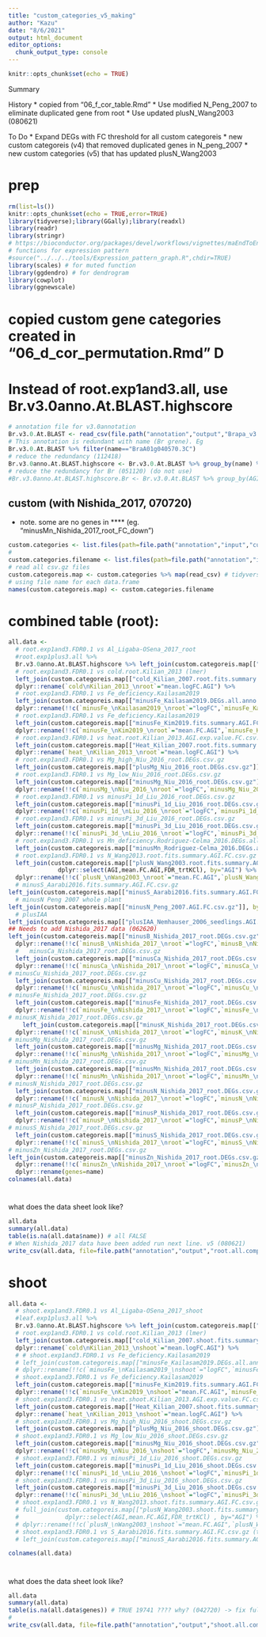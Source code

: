 ```yaml
---
title: "custom_categories_v5_making"
author: "Kazu"
date: "8/6/2021"
output: html_document
editor_options: 
  chunk_output_type: console
---
```


```r
knitr::opts_chunk$set(echo = TRUE)
```

Summary

History
* copied from "06_f_cor_table.Rmd"
* Use modified N_Peng_2007 to eliminate duplicated gene from root
* Use updated plusN_Wang2003 (080621)

To Do
*  Expand DEGs with FC threshold for all custom categoreis
* new custom categoreis (v4) that removed duplicated genes in N_peng_2007
* new custom categories (v5) that has updated plusN_Wang2003

# prep
```r
rm(list=ls())
knitr::opts_chunk$set(echo = TRUE,error=TRUE)
library(tidyverse);library(GGally);library(readxl)
library(readr)
library(stringr)
# https://bioconductor.org/packages/devel/workflows/vignettes/maEndToEnd/inst/doc/MA-Workflow.html
# functions for expression pattern
#source("../../../tools/Expression_pattern_graph.R",chdir=TRUE)
library(scales) # for muted function
library(ggdendro) # for dendrogram
library(cowplot)
library(ggnewscale)
```



# copied custom gene categories created in "06_d_cor_permutation.Rmd" D

# Instead of root.exp1and3.all, use Br.v3.0anno.At.BLAST.highscore
```r
# annotation file for v3.0annotation
Br.v3.0.At.BLAST <- read_csv(file.path("annotation","output","Brapa_v3.0_annotated.csv")) 
# This annotation is redundant with name (Br grene). Eg 
Br.v3.0.At.BLAST %>% filter(name=="BraA01g040570.3C")
# reduce the redundancy (112418)
Br.v3.0anno.At.BLAST.highscore <- Br.v3.0.At.BLAST %>% group_by(name) %>% arrange(desc(score)) %>% dplyr::slice(1)
# reduce the redundancy for Br (051120) (do not use)
#Br.v3.0anno.At.BLAST.highscore.Br <- Br.v3.0.At.BLAST %>% group_by(AGI) %>% arrange(desc(score)) %>% slice(1) #%>% View()
```



## custom (with Nishida_2017, 070720)
* note. some are no genes in **** (eg. "minusMn_Nishida_2017_root_FC_down")
```r
custom.categories <- list.files(path=file.path("annotation","input","custom_categories"),pattern="(FC.csv.gz|FC.WT.csv.gz|DEGs.all.anno.csv.gz|DEGs.all.anno.csv|DEGs.csv.gz|Fe_def_KIM_2019_pnas.1916892116.sd01.csv)",full.names = TRUE) # not working, why??????? 061221
#
custom.categories.filename <- list.files(path=file.path("annotation","input","custom_categories"),pattern="(FC.csv.gz|FC.WT.csv.gz|DEGs.all.anno.csv.gz|DEGs.all.anno.csv|DEGs.csv.gz|Fe_def_KIM_2019_pnas.1916892116.sd01.csv)",full.names = FALSE) # 39 data, 15 publications
# read all csv.gz files
custom.categoreis.map <- custom.categories %>% map(read_csv) # tidyverse (or purr) way of lapply
# using file name for each data.frame
names(custom.categoreis.map) <- custom.categories.filename
```

# combined table (root): 
```r
all.data <-
  # root.exp1and3.FDR0.1 vs Al_Ligaba-OSena_2017_root
  #root.exp1plus3.all %>%
  Br.v3.0anno.At.BLAST.highscore %>% left_join(custom.categoreis.map[["plusAl_Ligaba-OSena_2017_root.DEGs.csv.gz"]] %>% dplyr::select(AGI,logFC,FDR), by="AGI")  %>% dplyr::rename(!!c(`plusAl_\nLigaba-OSena_2017_\nroot`="logFC",`plusAl_Ligaba-OSena_2017_root_FDR`="FDR"))  %>%
  # root.exp1and3.FDR0.1 vs cold.root.Kilian_2013 (lmer)
  left_join(custom.categoreis.map[["cold_Kilian_2007.root.fits.summary.AGI.FC.csv.gz"]] %>% dplyr::select(AGI,mean.logFC.AGI), by="AGI") %>% 
  dplyr::rename(`cold\nKilian_2013_\nroot`="mean.logFC.AGI") %>% 
  # root.exp1and3.FDR0.1 vs Fe_deficiency.Kailasam2019 
  left_join(custom.categoreis.map[["minusFe_Kailasam2019.DEGs.all.anno.csv"]] %>% dplyr::select(AGI,logFC,FDR), by="AGI") %>% 
  dplyr::rename(!!c(`minusFe_\nKailasam2019_\nroot`="logFC",`minusFe_Kailasam2019_root_FDR`="FDR")) %>%
  # root.exp1and3.FDR0.1 vs Fe_deficiency.Kailasam2019 
  left_join(custom.categoreis.map[["minusFe_Kim2019.fits.summary.AGI.FC.WT.csv.gz"]] %>% dplyr::select(AGI,mean.FC.AGI,`FDR_trtFe-`), by="AGI") %>%
  dplyr::rename(!!c(`minusFe_\nKim2019_\nroot`="mean.FC.AGI",`minusFe_Kim2019_root_FDR`="FDR_trtFe-")) %>%
  # root.exp1and3.FDR0.1 vs heat.root.Kilian_2013.AGI.exp.value.FC.csv.gz (lmer)
  left_join(custom.categoreis.map[["Heat_Kilian_2007.root.fits.summary.AGI.FC.csv.gz"]] %>% dplyr::select(AGI,mean.logFC.AGI), by="AGI") %>% 
  dplyr::rename(`heat_\nKilian_2013_\nroot`="mean.logFC.AGI") %>%
  # root.exp1and3.FDR0.1 vs Mg_high_Niu_2016_root.DEGs.csv.gz
  left_join(custom.categoreis.map[["plusMg_Niu_2016_root.DEGs.csv.gz"]] %>% dplyr::select(AGI,logFC,FDR), by="AGI") %>% dplyr::rename(!!c(`plusMg_\nNiu_2016_\nroot`="logFC",`plusMg_Niu_2016_root_FDR`="FDR")) %>%
  # root.exp1and3.FDR0.1 vs Mg_low_Niu_2016_root.DEGs.csv.gz
  left_join(custom.categoreis.map[["minusMg_Niu_2016_root.DEGs.csv.gz"]] %>% dplyr::select(AGI,logFC,FDR), by="AGI") %>%
  dplyr::rename(!!c(`minusMg_\nNiu_2016_\nroot`="logFC",`minusMg_Niu_2016_root_FDR`="FDR")) %>% #View()
  # root.exp1and3.FDR0.1 vs minusPi_1d_Liu_2016_root.DEGs.csv.gz
  left_join(custom.categoreis.map[["minusPi_1d_Liu_2016_root.DEGs.csv.gz"]] %>% dplyr::select(AGI,logFC,FDR), by="AGI") %>%
  dplyr::rename(!!c(`minusPi_1d_\nLiu_2016_\nroot`="logFC",`minusPi_1d_Liu_2016_root_FDR`="FDR")) %>% #View()
  # root.exp1and3.FDR0.1 vs minusPi_3d_Liu_2016_root.DEGs.csv.gz
  left_join(custom.categoreis.map[["minusPi_3d_Liu_2016_root.DEGs.csv.gz"]] %>% dplyr::select(AGI,logFC,FDR), by="AGI") %>%
  dplyr::rename(!!c(`minusPi_3d_\nLiu_2016_\nroot`="logFC",`minusPi_3d_Liu_2016_root_FDR`="FDR")) %>% #View()
  # root.exp1and3.FDR0.1 vs Mn_deficiency.Rodriguez-Celma_2016.DEGs.all.anno.csv.gz
  left_join(custom.categoreis.map[["minusMn_Rodriguez-Celma_2016.DEGs.all.anno.csv.gz"]] %>% dplyr::select(AGI,logFC,FDR), by="AGI") %>% dplyr::rename(!!c(`minusMn_\nRodriguez-Celma_2016_\nroot`="logFC",`minusMn_Rodriguez-Celma_2016_root_FDR`="FDR")) %>% #View()
  # root.exp1and3.FDR0.1 vs N_Wang2013.root.fits.summary.AGI.FC.csv.gz
  left_join(custom.categoreis.map[["plusN_Wang2003.root.fits.summary.AGI.FC.csv.gz"]] %>%
              dplyr::select(AGI,mean.FC.AGI,FDR_trtKCl), by="AGI") %>%
  dplyr::rename(!!c(`plusN_\nWang2003_\nroot`="mean.FC.AGI",`plusN_Wang2003_root_FDR`="FDR_trtKCl")) %>% 
  # minusS_Aarabi2016.fits.summary.AGI.FC.csv.gz
left_join(custom.categoreis.map[["minusS_Aarabi2016.fits.summary.AGI.FC.csv.gz"]] %>% dplyr::select(AGI,mean.FC.AGI,`FDR_trt-S`), by="AGI") %>% dplyr::rename(!!c(`minusS_\nAarabi2016_\nroot`="mean.FC.AGI",`minusS_Aarabi2016_root_FDR`="FDR_trt-S"))  %>%
  # minusN Peng 2007 whole plant
left_join(custom.categoreis.map[["minusN_Peng_2007.AGI.FC.csv.gz"]], by="AGI") %>% dplyr::rename(!!c(`minusN_\nPeng_2007_\nwhole`="logFC")) %>%
  # plusIAA
left_join(custom.categoreis.map[["plusIAA_Nemhauser_2006_seedlings.AGI.FC.csv.gz"]], by="AGI") %>% dplyr::rename(!!c(`plusIAA_\nNemhauser_2006_\nseedlings`="logFC")) %>%
## Needs to add Nishida_2017 data (062620)
left_join(custom.categoreis.map[["minusB_Nishida_2017_root.DEGs.csv.gz"]] %>% dplyr::select(AGI,logFC,FDR), by="AGI") %>%
  dplyr::rename(!!c(`minusB_\nNishida_2017_\nroot`="logFC",`minusB_\nNishida_2017_\nroot_FDR`="FDR")) %>% 
  #   minusCa_Nishida_2017_root.DEGs.csv.gz
  left_join(custom.categoreis.map[["minusCa_Nishida_2017_root.DEGs.csv.gz"]] %>% dplyr::select(AGI,logFC,FDR), by="AGI") %>%
  dplyr::rename(!!c(`minusCa_\nNishida_2017_\nroot`="logFC",`minusCa_\nNishida_2017_\nroot_FDR`="FDR")) %>%
# minusCu_Nishida_2017_root.DEGs.csv.gz
  left_join(custom.categoreis.map[["minusCu_Nishida_2017_root.DEGs.csv.gz"]] %>% dplyr::select(AGI,logFC,FDR), by="AGI") %>%
  dplyr::rename(!!c(`minusCu_\nNishida_2017_\nroot`="logFC",`minusCu_\nNishida_2017_\nroot_FDR`="FDR")) %>%
# minusFe_Nishida_2017_root.DEGs.csv.gz
  left_join(custom.categoreis.map[["minusFe_Nishida_2017_root.DEGs.csv.gz"]] %>% dplyr::select(AGI,logFC,FDR), by="AGI") %>%
  dplyr::rename(!!c(`minusFe_\nNishida_2017_\nroot`="logFC",`minusFe_\nNishida_2017_\nroot_FDR`="FDR")) %>%
# minusK_Nishida_2017_root.DEGs.csv.gz
    left_join(custom.categoreis.map[["minusK_Nishida_2017_root.DEGs.csv.gz"]] %>% dplyr::select(AGI,logFC,FDR), by="AGI") %>%
  dplyr::rename(!!c(`minusK_\nNishida_2017_\nroot`="logFC",`minusK_\nNishida_2017_\nroot_FDR`="FDR")) %>%
# minusMg_Nishida_2017_root.DEGs.csv.gz
  left_join(custom.categoreis.map[["minusMg_Nishida_2017_root.DEGs.csv.gz"]] %>% dplyr::select(AGI,logFC,FDR), by="AGI") %>%
  dplyr::rename(!!c(`minusMg_\nNishida_2017_\nroot`="logFC",`minusMg_\nNishida_2017_\nroot_FDR`="FDR")) %>%
# minusMn_Nishida_2017_root.DEGs.csv.gz
  left_join(custom.categoreis.map[["minusMn_Nishida_2017_root.DEGs.csv.gz"]] %>% dplyr::select(AGI,logFC,FDR), by="AGI") %>%
  dplyr::rename(!!c(`minusMn_\nNishida_2017_\nroot`="logFC",`minusMn_\nNishida_2017_\nroot_FDR`="FDR")) %>%
# minusN_Nishida_2017_root.DEGs.csv.gz
  left_join(custom.categoreis.map[["minusN_Nishida_2017_root.DEGs.csv.gz"]] %>% dplyr::select(AGI,logFC,FDR), by="AGI") %>%
  dplyr::rename(!!c(`minusN_\nNishida_2017_\nroot`="logFC",`minusN_\nNishida_2017_\nroot_FDR`="FDR")) %>%
# minusP_Nishida_2017_root.DEGs.csv.gz
  left_join(custom.categoreis.map[["minusP_Nishida_2017_root.DEGs.csv.gz"]] %>% dplyr::select(AGI,logFC,FDR), by="AGI") %>%
  dplyr::rename(!!c(`minusP_\nNishida_2017_\nroot`="logFC",`minusP_\nNishida_2017_\nroot_FDR`="FDR")) %>%
# minusS_Nishida_2017_root.DEGs.csv.gz
  left_join(custom.categoreis.map[["minusS_Nishida_2017_root.DEGs.csv.gz"]] %>% dplyr::select(AGI,logFC,FDR), by="AGI") %>%
  dplyr::rename(!!c(`minusS_\nNishida_2017_\nroot`="logFC",`minusS_\nNishida_2017_\nroot_FDR`="FDR")) %>%
# minusZn_Nishida_2017_root.DEGs.csv.gz
left_join(custom.categoreis.map[["minusZn_Nishida_2017_root.DEGs.csv.gz"]] %>% dplyr::select(AGI,logFC,FDR), by="AGI") %>%
  dplyr::rename(!!c(`minusZn_\nNishida_2017_\nroot`="logFC",`minusZn_\nNishida_2017_\nroot_FDR`="FDR")) %>%
  dplyr::rename(genes=name)
colnames(all.data)
```
# 
what does the data sheet look like?  
```r
all.data
summary(all.data)
table(is.na(all.data$name)) # all FALSE
# When Nishida_2017 data have been added run next line. v5 (080621)
write_csv(all.data, file=file.path("annotation","output","root.all.comparison.v5.csv.gz")) 
```

# shoot
```r
all.data <-
  # shoot.exp1and3.FDR0.1 vs Al_Ligaba-OSena_2017_shoot
  #leaf.exp1plus3.all %>%
  Br.v3.0anno.At.BLAST.highscore %>% left_join(custom.categoreis.map[["plusAl_Ligaba-OSena_2017_shoot.DEGs.csv.gz"]] %>% dplyr::select(AGI,logFC,FDR), by="AGI")  %>% dplyr::rename(!!c(`plusAl_\nLigaba-OSena_2017_\nshoot`="logFC",`plusAl_Ligaba-OSena_2017_shoot_FDR`="FDR"))  %>%
  # root.exp1and3.FDR0.1 vs cold.root.Kilian_2013 (lmer)
  left_join(custom.categoreis.map[["cold_Kilian_2007.shoot.fits.summary.AGI.FC.csv.gz"]] %>% dplyr::select(AGI,mean.logFC.AGI), by="AGI") %>% 
  dplyr::rename(`cold\nKilian_2013_\nshoot`="mean.logFC.AGI") %>% 
  # # shoot.exp1and3.FDR0.1 vs Fe_deficiency.Kailasam2019
  # left_join(custom.categoreis.map[["minusFe_Kailasam2019.DEGs.all.anno.csv.gz"]] %>% dplyr::select(AGI,logFC,FDR) , by="AGI") %>% 
  # dplyr::rename(!!c(`minusFe_\nKailasam2019_\nshoot`="logFC",`minusFe_Kailasam2019_shoot_FDR`="FDR")) %>%
  # shoot.exp1and3.FDR0.1 vs Fe_deficiency.Kailasam2019
  left_join(custom.categoreis.map[["minusFe_Kim2019.fits.summary.AGI.FC.WT.csv.gz"]] %>% dplyr::select(AGI,mean.FC.AGI,`FDR_trtFe-`), by="AGI") %>%
  dplyr::rename(!!c(`minusFe_\nKim2019_\nshoot`="mean.FC.AGI",`minusFe_Kim2019_shoot_FDR`="FDR_trtFe-")) %>%
  # shoot.exp1and3.FDR0.1 vs heat.shoot.Kilian_2013.AGI.exp.value.FC.csv.gz (lmer)
  left_join(custom.categoreis.map[["Heat_Kilian_2007.shoot.fits.summary.AGI.FC.csv.gz"]] %>% dplyr::select(AGI,mean.logFC.AGI), by="AGI") %>% 
  dplyr::rename(`heat_\nKilian_2013_\nshoot`="mean.logFC.AGI") %>%
  # shoot.exp1and3.FDR0.1 vs Mg_high_Niu_2016_shoot.DEGs.csv.gz
  left_join(custom.categoreis.map[["plusMg_Niu_2016_shoot.DEGs.csv.gz"]] %>% dplyr::select(AGI,logFC,FDR), by="AGI") %>% dplyr::rename(!!c(`plusMg_\nNiu_2016_\nshoot`="logFC",`plusMg_Niu_2016_shoot_FDR`="FDR")) %>%
  # shoot.exp1and3.FDR0.1 vs Mg_low_Niu_2016_shoot.DEGs.csv.gz
  left_join(custom.categoreis.map[["minusMg_Niu_2016_shoot.DEGs.csv.gz"]] %>% dplyr::select(AGI,logFC,FDR), by="AGI") %>%
  dplyr::rename(!!c(`minusMg_\nNiu_2016_\nshoot`="logFC",`minusMg_Niu_2016_shoot_FDR`="FDR")) %>% #View()
  # shoot.exp1and3.FDR0.1 vs minusPi_1d_Liu_2016_shoot.DEGs.csv.gz
  left_join(custom.categoreis.map[["minusPi_1d_Liu_2016_shoot.DEGs.csv.gz"]] %>% dplyr::select(AGI,logFC,FDR) , by="AGI") %>%
  dplyr::rename(!!c(`minusPi_1d_\nLiu_2016_\nshoot`="logFC",`minusPi_1d_Liu_2016_shoot_FDR`="FDR")) %>% #View()
  # shoot.exp1and3.FDR0.1 vs minusPi_3d_Liu_2016_shoot.DEGs.csv.gz
  left_join(custom.categoreis.map[["minusPi_3d_Liu_2016_shoot.DEGs.csv.gz"]] %>% dplyr::select(AGI,logFC,FDR), by="AGI") %>%
  dplyr::rename(!!c(`minusPi_3d_\nLiu_2016_\nshoot`="logFC",`minusPi_3d_Liu_2016_shoot_FDR`="FDR")) %>% rename(genes=name) #%>% #View()
  # shoot.exp1and3.FDR0.1 vs N_Wang2013.shoot.fits.summary.AGI.FC.csv.gz
  # full_join(custom.categoreis.map[["plusN_Wang2003.shoot.fits.summary.AGI.FC.csv.gz"]] %>%
  #             dplyr::select(AGI,mean.FC.AGI,FDR_trtKCl) , by="AGI") %>%
  # dplyr::rename(!!c(`plusN_\nWang2003_\nshoot`="mean.FC.AGI",`plusN_Wang2003_shoot_FDR`="FDR_trtKCl")) %>% #View()
  # shoot.exp1and3.FDR0.1 vs S_Aarabi2016.fits.summary.AGI.FC.csv.gz (tissu from root)
  # left_join(custom.categoreis.map[["minusS_Aarabi2016.fits.summary.AGI.FC.csv.gz"]] %>% dplyr::select(AGI,mean.FC.AGI,`FDR_trt-S`) , by="AGI") %>% dplyr::rename(!!c(`minusS_\nAarabi2016_\nshoot`="mean.FC.AGI",`minusS_Aarabi2016_shoot_FDR`="FDR_trt-S")) 

colnames(all.data)
```

# 
what does the data sheet look like?  
```r
all.data
summary(all.data)
table(is.na(all.data$genes)) # TRUE 19741 ???? why? (042720) -> fix full_join to left_join (042720)
#
write_csv(all.data, file=file.path("annotation","output","shoot.all.comparison.v5.csv.gz"))
```
